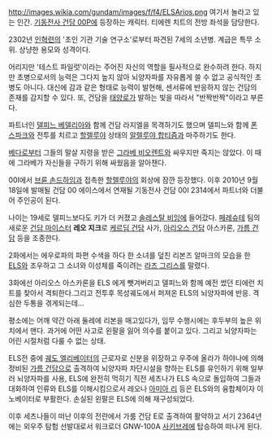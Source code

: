 http://images.wikia.com/gundam/images/f/f4/ELSArios.png
여기서 놀라고 있는 인간.
[[기동전사 건담 00P]]에 등장하는 캐릭터. 티에렌 치트의 전방 좌석을 담당한다.

2302년 [[인혁련]]의 '초인 기관 기술 연구소'로부터 파견된 7세의 소년병. 계급은 특무 소위. 상냥한 용모와 성격이다.

어리지만 '테스트 파일럿'이라는 주어진 자신의 역할을 필사적으로 완수하려 한다. 하지만 초병으로서의 능력은 그다지 높지 않아 뇌양자파를 자유롭게 쓸 수 없고 공식적인 초병도 아니다. 대신에 감과 같은 형태로 능력이 발현해, 센서류에 반응하지 않는 건담의 존재를 감지할 수 있다. 또, 건담을 [[태양로]]가 발하는 빛을 따라서 "반짝반짝"이라고 부른다.

파트너인 [[델피느 베델리아]]와 함께 건담 라지엘을 목격하기도 했으며 델피느와 함께 [[폰 스파크]]와 전투를 치르고 [[할렐루야]] 상태의 [[알렐루야 합티즘]]과 마주하기도 한다.

[[베다]]로부터 그들의 말살 지령을 받은 [[그라베 비오렌트]]와 싸우지만 죽지는 않았다. 이 때에 그라베가 자신들을 구하기 위해 싸웠음을 알아챈다.

00I에서 [[브륜 손드하임]]과 접촉한 [[할렐루야]]의 회상에 잠깐 등장했다. 이후 2010년 9월 18일에 발매될 건담 00 에이스에서 연재될 기동전사 건담 00I 2314에서 파트너와 더불어 주인공이 된다.

나이는 19세로 델피느보다도 키가 더 커졌고 [[솔레스탈 비잉]]에 들어갔다. [[페레슈테]] 팀의 새로운 [[건담 마이스터]] '''레오 지크'''로 [[케르딤 건담]] 사가, [[아리오스 건담]] 아스카론, [[가름 건담]] 등을 조종한다. 


2화에서는 에우로파의 파편 수색을 하다 한 소녀를 덮친 리본즈 알마크의 모습을 한 [[ELS]]와 조우하고 그 소녀와 이성체를 죽이려는 [[라즈 그리스]]를 말렸다. 

3화에선 아리오스 아스카론을 ELS 에게 뺏겨버리고 델피느와 함께 예전 썼던 티에런 치트를 찾아서 격퇴한다.그리고 전투후 목성궤도에서 퍼져온 ELS의 뇌양자파에 반응. 격심한 두통을 겪게되는데...

평소에는 어깨 약간 아래 둘레에 리본을 매고있다가, 임무 수행시에는 후두부의 높은 위치에서 맨다. 과거에 어떤 사고로 왼팔을 잃어 의수를 붙이고 있다. 그리고 뇌양자파는 어린 시절처럼 다룰 수 없는 상태.


ELS전 중에 [[궤도 엘리베이터]]의 근로자로 신분을 위장하고 우주에 올라가 하야나에 의해 정비된 [[가름 건담]]으로 출격하여 뇌양자파 차단시설을 향하는 ELS를 유인하기 위해 일부러 뇌양자파를 사용, ELS에 완전히 먹히기 직전 세츠나가 ELS 속으로 돌입하여 그들과 대화하여 인류와 ELS를 이해시킴으로서 레오나 [[아미아 리]] 등은 ELS와의 융합체이자 이노베이터로 부활한다. 손실된 왼팔은 ELS에 의해 재구성되었다.

이후 세츠나들이 떠난 이후의 전란에서 가룸 건담 E로 출격하여 활약하고 서기 2364년에는 외우주 탐험 선발대로서 워크로더 GNW-100A [[사키브레]]에 탑승하여 떠나게 된다.
